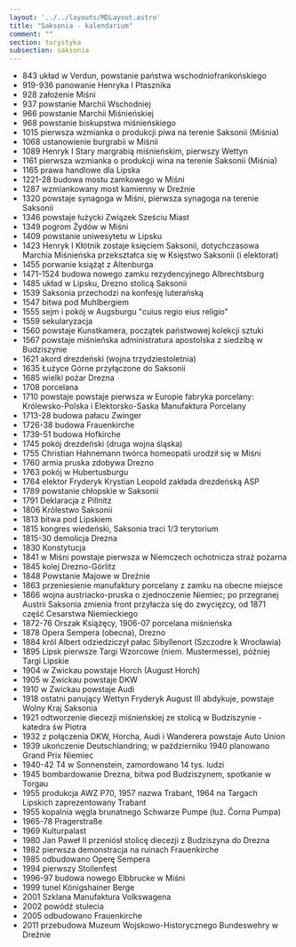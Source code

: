 ```yaml
---
layout: '../../layouts/MDLayout.astro'
title: "Saksonia - kalendarium"
comment: ""
section: turystyka
subsection: saksonia
---
```


- 843 układ w Verdun, powstanie państwa wschodniofrankońskiego
- 919-936 panowanie Henryka I Ptasznika
- 928 założenie Miśni
- 937 powstanie Marchii Wschodniej
- 966 powstanie Marchii Miśnieńskiej
- 968 powstanie biskupstwa miśnieńskiego
- 1015 pierwsza wzmianka o produkcji piwa na terenie Saksonii (Miśnia)
- 1068 ustanowienie burgrabii w Miśnii
- 1089 Henryk I Stary margrabią miśnieńskim, pierwszy Wettyn
- 1161 pierwsza wzmianka o produkcji wina na terenie Saksonii (Miśnia)
- 1165 prawa handlowe dla Lipska
- 1221-28 budowa mostu zamkowego w Miśni
- 1287 wzmiankowany most kamienny w Dreźnie
- 1320 powstaje synagoga w Miśni, pierwsza synagoga na terenie Saksonii
- 1346 powstaje łużycki Związek Sześciu Miast
- 1349 pogrom Żydów w Miśni
- 1409 powstanie uniwesytetu w Lipsku
- 1423 Henryk I Kłótnik zostaje księciem Saksonii, dotychczasowa Marchia Miśnieńska przekształca się w Księstwo Saksonii (i elektorat)
- 1455 porwanie książąt z Altenburga
- 1471-1524 budowa nowego zamku rezydencyjnego Albrechtsburg
- 1485 układ w Lipsku, Drezno stolicą Saksonii
- 1539 Saksonia przechodzi na konfesję luterańską
- 1547 bitwa pod Muhlbergiem
- 1555 sejm i pokój w Augsburgu "cuius regio eius religio"
- 1559 sekularyzacja
- 1560 powstaje Kunstkamera, początek państwowej kolekcji sztuki
- 1567 powstaje miśnieńska administratura apostolska z siedzibą w Budziszynie
- 1621 akord drezdeński (wojna trzydziestoletnia)
- 1635 Łużyce Górne przyłączone do Saksonii
- 1685 wielki pożar Drezna
- 1708 porcelana
- 1710 powstaje powstaje pierwsza w Europie fabryka porcelany: Królewsko-Polska i Elektorsko-Saska Manufaktura Porcelany
- 1713-28 budowa pałacu Zwinger
- 1726-38 budowa Frauenkirche
- 1739-51 budowa Hofkirche
- 1745 pokój drezdeński (druga wojna śląska)
- 1755 Christian Hahnemann twórca homeopatii urodził się w Miśni
- 1760 armia pruska zdobywa Drezno
- 1763 pokój w Hubertusburgu
- 1764 elektor Fryderyk Krystian Leopold zakłada drezdeńską ASP
- 1789 powstanie chłopskie w Saksonii
- 1791 Deklaracja z Pillnitz
- 1806 Królestwo Saksonii
- 1813 bitwa pod Lipskiem
- 1815 kongres wiedeński, Saksonia traci 1/3 terytorium
- 1815-30 demolicja Drezna
- 1830 Konstytucja
- 1841 w Miśni powstaje pierwsza w Niemczech ochotnicza straż pożarna
- 1845 kolej Drezno-Görlitz
- 1848 Powstanie Majowe w Dreźnie
- 1863 przeniesienie manufaktury porcelany z zamku na obecne miejsce
- 1866 wojna austriacko-pruska o zjednoczenie Niemiec; po przegranej Austrii Saksonia zmienia front przyłacza się do zwycięzcy, od 1871 część Cesarstwa Niemieckiego
- 1872-76 Orszak Książęcy, 1906-07 porcelana miśnieńska
- 1878 Opera Sempera (obecna), Drezno
- 1884 król Albert odziedziczył pałac Sibyllenort (Szczodre k Wrocławia)
- 1895 Lipsk pierwsze Targi Wzorcowe (niem. Mustermesse), później Targi Lipskie
- 1904 w Zwickau powstaje Horch (August Horch)
- 1905 w Zwickau powstaje DKW
- 1910 w Zwickau powstaje Audi
- 1918 ostatni panujący Wettyn Fryderyk August III abdykuje, powstaje Wolny Kraj Saksonia
- 1921 odtworzenie diecezji miśnieńskiej ze stolicą w Budziszynie - katedra św Piotra
- 1932 z połączenia DKW, Horcha, Audi i Wanderera powstaje Auto Union
- 1939 ukończenie Deutschlandring; w październiku 1940 planowano Grand Prix Niemiec
- 1940-42 T4 w Sonnenstein, zamordowano 14 tys. ludzi
- 1945 bombardowanie Drezna, bitwa pod Budziszynem, spotkanie w Torgau
- 1955 produkcja AWZ P70, 1957 nazwa Trabant, 1964 na Targach Lipskich zaprezentowany Trabant 
- 1955 kopalnia węgla brunatnego Schwarze Pumpe (łuż. Čorna Pumpa)
- 1965-78 Pragerstraße
- 1969 Kulturpalast
- 1980 Jan Paweł II przeniósł stolicę diecezji z Budziszyna do Drezna
- 1982 pierwsza demonstracja na ruinach Frauenkirche
- 1985 odbudowano Operę Sempera
- 1994 pierwszy Stollenfest
- 1996-97 budowa nowego Elbbrucke w Miśni
- 1999 tunel Königshainer Berge
- 2001 Szklana Manufaktura Volkswagena
- 2002 powódź stulecia
- 2005 odbudowano Frauenkirche
- 2011 przebudowa Muzeum Wojskowo-Historycznego Bundeswehry w Dreźnie
